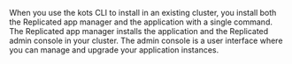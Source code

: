 When you use the kots CLI to install in an existing cluster, you install both the Replicated app manager and the application with a single command. The Replicated app manager installs the application and the Replicated admin console in your cluster. The admin console is a user interface where you can manage and upgrade your application instances.
